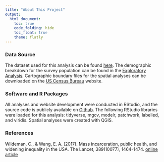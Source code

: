 ```yaml
---
title: "About This Project"
output: 
  html_document:
    toc: true
    code_folding: hide
    toc_float: true
    theme: flatly
---
```

  

### Data Source

The dataset used for this analysis can be found [here](https://www.icpsr.umich.edu/web/NACJD/studies/4572). The demographic breakdown for the survey population can be found in the [Exploratory Analysis](EDA.html). Cartographic boundary files for the spatial analyses can be downloaded on the [US Census Bureau](https://www.census.gov/geographies/mapping-files/time-series/geo/carto-boundary-file.html) website.

### Software and R Packages

All analyses and website development were conducted in RStudio, and the source code is publicly available on [Github](https://github.com/amr2371/prisonsurvey.github.io). The following RStudio libraries were loaded for this analysis: tidyverse, mgcv, modelr, patchwork, labelled, and viridis. Spatial analyses were created with QGIS.

### References

Wildeman, C., & Wang, E. A. (2017). Mass incarceration, public health, and widening inequality in the USA. The Lancet, 389(10077), 1464-1474. [online article](https://www.sciencedirect.com/science/article/pii/S0140673617302593?casa_token=1xD25QzmMjoAAAAA:FJ80W6OM0S_SidWPgQPcI8ooIsqB3WrWfRiDAaidhwMSdTbxU23bqw-upyTzm1QU6eQMfH4Y)